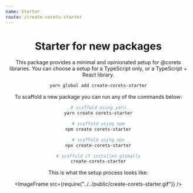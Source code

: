 ```yaml
---
name: Starter
route: /create-corets-starter
---
```



<Header repository="create-corets-starter" />

# Starter for new packages

This package provides a minimal and opinionated setup for @corets libraries. You can choose a setup for a TypeScript only, or a TypeScript + React library.

```bash
yarn global add create-corets-starter
```

To scaffold a new package you can run any of the commands below:

```bash
# scaffold using yarn
yarn create corets-starter

# scaffold using npm
npm create corets-starter

# scaffold using npx
npx create-corets-starter

# scaffold if installed globally
create-corets-starter
```

This is what the setup process looks like:

<ImageFrame src={require("../../public/create-corets-starter.gif")} />
